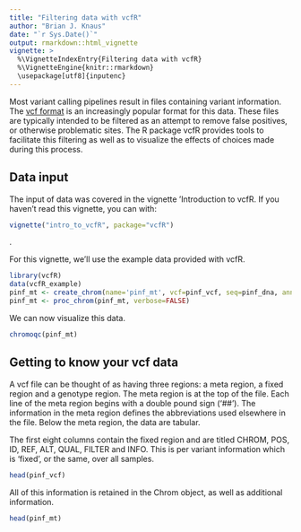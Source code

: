 ```yaml
---
title: "Filtering data with vcfR"
author: "Brian J. Knaus"
date: "`r Sys.Date()`"
output: rmarkdown::html_vignette
vignette: >
  %\VignetteIndexEntry{Filtering data with vcfR}
  %\VignetteEngine{knitr::rmarkdown}
  \usepackage[utf8]{inputenc}
---
```



Most variant calling pipelines result in files containing variant information.
The [vcf format](http//www.1000genomes.org/wiki/analysis/variant%20call%20format/vcf-variant-call-format-version-41 "vcf format at 1k genomes") is an increasingly popular format for this data.
These files are typically intended to be filtered as an attempt to remove false positives, or otherwise problematic sites.
The R package vcfR provides tools to facilitate this filtering as well as to visualize the effects of choices made during this process.


## Data input


The input of data was covered in the vignette 'Introduction to vcfR.
If you haven't read this vignette, you can with:

```r
vignette("intro_to_vcfR", package="vcfR")
```

.

For this vignette, we'll use the example data provided with vcfR.


```r
library(vcfR)
data(vcfR_example)
pinf_mt <- create_chrom(name='pinf_mt', vcf=pinf_vcf, seq=pinf_dna, ann=pinf_gff)
pinf_mt <- proc_chrom(pinf_mt, verbose=FALSE)
```


We can now visualize this data.


```r
chromoqc(pinf_mt)
```



## Getting to know your vcf data


A vcf file can be thought of as having three regions: a meta region, a fixed region and a genotype region.
The meta region is at the top of the file.
Each line of the meta region begins with a double pound sign ('##').
The information in the meta region defines the abbreviations used elsewhere in the file.
Below the meta region, the data are tabular.



The first eight columns contain the fixed region and are titled CHROM, POS, ID, REF, ALT, QUAL, FILTER and INFO.
This is per variant information which is 'fixed', or the same, over all samples.


```r
head(pinf_vcf)
```



All of this information is retained in the Chrom object, as well as additional information.



```r
head(pinf_mt)
```



